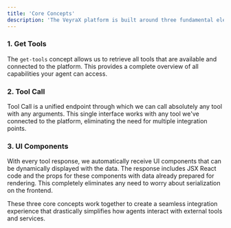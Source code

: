 ```yaml
---
title: 'Core Concepts'
description: 'The VeyraX platform is built around three fundamental elements that work together to provide a seamless experience for agent integration:'
---
```


### 1. Get Tools

The `get-tools` concept allows us to retrieve all tools that are available and connected to the platform. This provides a complete overview of all capabilities your agent can access.

### 2. Tool Call

Tool Call is a unified endpoint through which we can call absolutely any tool with any arguments. This single interface works with any tool we've connected to the platform, eliminating the need for multiple integration points.

### 3. UI Components

With every tool response, we automatically receive UI components that can be dynamically displayed with the data. The response includes JSX React code and the props for these components with data already prepared for rendering. This completely eliminates any need to worry about serialization on the frontend.

These three core concepts work together to create a seamless integration experience that drastically simplifies how agents interact with external tools and services.